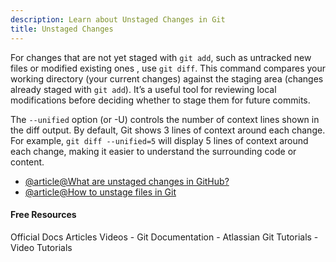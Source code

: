 ```yaml
---
description: Learn about Unstaged Changes in Git
title: Unstaged Changes
---
```


For changes that are not yet staged with `git add`, such as untracked new files or modified existing ones , use `git diff`. This command compares your working directory (your current changes) against the staging area (changes already staged with `git add`). It’s a useful tool for reviewing local modifications before deciding whether to stage them for future commits.

The `--unified` option (or -U) controls the number of context lines shown in the diff output. By default, Git shows 3 lines of context around each change. For example, `git diff --unified=5` will display 5 lines of context around each change, making it easier to understand the surrounding code or content.

- [@article@What are unstaged changes in GitHub?](https://stackoverflow.com/questions/10954329/whats-the-unstaged-changes-in-github)
- [@article@How to unstage files in Git](https://www.git-tower.com/learn/git/faq/git-unstage)

#### Free Resources

<Tabs defaultValue="official">
<TabsList>
<TabsTrigger value="official">Official Docs</TabsTrigger>
<TabsTrigger value="article">Articles</TabsTrigger>
<TabsTrigger value="video">Videos</TabsTrigger>
</TabsList>

<TabsContent value="official">
- <Link href="https://git-scm.com/docs">Git Documentation</Link>
</TabsContent>
<TabsContent value="article">
- <Link href="https://www.atlassian.com/git/tutorials">Atlassian Git Tutorials</Link>
</TabsContent>
<TabsContent value="video">
- <Link href="https://www.youtube.com/results?search_query=git+unstaged-changes+tutorial">Video Tutorials</Link>
</TabsContent>
</Tabs>
